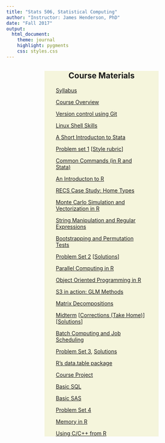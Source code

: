 ```yaml
---
title: "Stats 506, Statistical Computing"
author: "Instructor: James Henderson, PhD"
date: "Fall 2017"
output: 
  html_document:
    theme: journal
    highlight: pygments
    css: styles.css
---
```


<div style = "text-align: center; margin-left: 20%; margin-right: 20%; 
  background-color: beige">

## Course Materials 
  <div style = "text-align: left; margin-left: 10%; margin-right: 10%">
  <a href="./Syllabus.html">Syllabus</a>

  <a href="./Course_Overview.html">Course Overview</a>
  
  <a href="./Git.html">Version control using Git</a>
  
  <a href="./LinuxShellSkills.html">Linux Shell Skills</a>
  
  <a href="./Short_Introduction_to_Stata.html">A Short Introducton to Stata</a>

  <a href="./ProblemSet1.html">Problem set 1</a> [<a href="./StyleRubric.html">Style rubric</a>]

  <a href="./Language_Comparisons.html">Common Commands (in R and Stata)</a>

  <a href="./Introduction_to_R.html">An Introducton to R</a>

  <a href="./dplyr.html">RECS Case Study: Home Types</a>
  
  <a href="./MonteCarloSimulation.html">Monte Carlo Simulation and Vectorization in R</a>
  
  <a href="./StringManipulation.html">String Manipulation and Regular Expressions</a>
  
  <a href="./ComputationalMethods.html">Bootstrapping and Permutation Tests</a>
  
  <a href="./ProblemSet2.html">Problem Set 2</a> [[Solutions](./PS2_solutions.zip)]
  
  <a href="./Parallel_Computing_R.html">Parallel Computing in R</a>

  <a href="./OOP_R.html">Object Oriented Programming in R</a>

  <a href="./GLM_Methods.html">S3 in action: GLM Methods</a>

  <a href="./MatrixDecompositions.html">Matrix Decompositions</a>

  [Midterm](./midterm_506_F17.pdf) [[Corrections (Take Home)](./Midterm_Corrections.pdf)] [[Solutions](./Midterm_solutions.pdf)]
  
  [Batch Computing and Job Scheduling](./BatchComputing.html)
  
  [Problem Set 3](./ProblemSet3.html), [Solutions](PS3_Solutions.html)
  
  [R’s data.table package](./data.table.html)
  
  [Course Project](./CourseProject.html)
  
  [Basic SQL](./Intro_to_SQL.html)

  [Basic SAS](./Basic_SAS.html)

  [Problem Set 4](./ProblemSet4.html)

  [Memory in R](./MemoryProfiling.html)

  [Using C/C++ from R](./Using_C_Cpp.html)

  </div>
  <div>
  </div>
</div>
